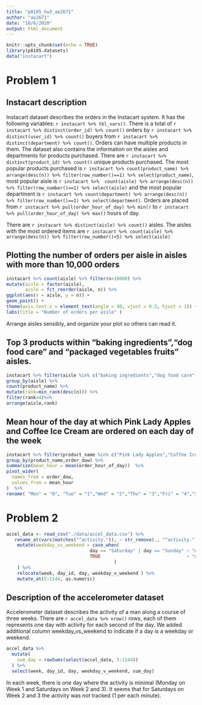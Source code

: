 ```yaml
---
title: "p8105_hw3_ao2671"
author: "ao2671"
date: "10/6/2020"
output: html_document
---
```


```r
knitr::opts_chunk$set(echo = TRUE)
library(p8105.datasets)
data("instacart")
```
# Problem 1

## Instacart description

Instacart dataset describes the orders in the Instacart system. It has the following variables: `r instacart %>% tbl_vars()`.
There is a total of `r instacart %>% distinct(order_id) %>% count()` orders by `r instacart %>% distinct(user_id) %>% count()` buyers from `r instacart %>% distinct(department) %>% count()`.
Orders can have multiple products in them. The dataset also contains the information on the aisles and departments for products purchased.
There are `r instacart %>% distinct(product_id) %>% count()` unique products purchased. The most popular products purchased 
is `r instacart %>% count(product_name) %>% arrange(desc(n)) %>% filter(row_number()==1) %>% select(product_name) `,
most popular aisle is `r instacart %>%  count(aisle) %>% arrange(desc(n)) %>% filter(row_number()==1) %>% select(aisle)`
and the most popular department is
`r instacart %>% count(department) %>% arrange(desc(n)) %>% filter(row_number()==1) %>% select(department)`. 
Orders are placed from `r instacart %>% pull(order_hour_of_day) %>% min()` 
to `r instacart %>% pull(order_hour_of_day) %>% max()` hours of day.

There are `r instacart %>% distinct(aisle) %>% count()` aisles. The aisles with the most ordered items are `r instacart %>% count(aisle) %>% arrange(desc(n)) %>% filter(row_number()<5) %>% select(aisle)`

## Plotting the number of orders per aisle in aisles with more than 10,000 orders

```r
instacart %>% count(aisle) %>% filter(n>10000) %>%
mutate(aisle = factor(aisle),
       aisle = fct_reorder(aisle, n)) %>%
ggplot(aes(x = aisle, y = n)) +
geom_point() +
theme(axis.text.x = element_text(angle = 90, vjust = 0.5, hjust = 1)) +
labs(title = "Number of orders per aisle" )

```


Arrange aisles sensibly, and organize your plot so others can read it.


## Top 3 products within "baking ingredients","dog food care" and "packaged vegetables fruits" aisles.

```r
instacart %>% filter(aisle %in% c("baking ingredients","dog food care","packaged vegetables fruits")) %>%
group_by(aisle) %>%
count(product_name) %>%
mutate(rank=min_rank(desc(n))) %>%
filter(rank<4)%>%
arrange(aisle,rank)  
```

## Mean hour of the day at which Pink Lady Apples and Coffee Ice Cream are ordered on each day of the week
```r
instacart %>% filter(product_name %in% c("Pink Lady Apples","Coffee Ice Cream")) %>%
group_by(product_name,order_dow) %>%
summarize(mean_hour = mean(order_hour_of_day))  %>%
pivot_wider(
  names_from = order_dow,
  values_from = mean_hour
)  %>%
rename( "Mon" = "0", "Tue" = "1","Wed" = "2","Thu" = "3","Fri" = "4","Sat" = "5","Sun" = "6")
```

# Problem 2

```r
accel_data <- read_csv("./data/accel_data.csv") %>%  
   rename_at(vars(matches("^activity.")), ~ str_remove(., "^activity.")) %>% 
    mutate(weekday_vs_weekend = case_when(
                               day == "Saturday" | day == "Sunday" ~ "weekend",
                               TRUE                                ~ "weekday"
                                        )
    ) %>%
    relocate(week, day_id, day, weekday_v_weekend ) %>%
    mutate_at(5:1144, as.numeric)
```

## Description of the accelerometer dataset
Accelerometer dataset describes the activity of a man along a course of three weeks. There are `r accel_data %>% nrow()` rows, each of them represents one day with activity for each second of the day. We added additional column weekday_vs_weekend to indicate if a day is a weekday or weekend.


```r
accel_data %>% 
  mutate(
    sum_day = rowSums(select(accel_data, 5:1144))
  ) %>% 
  select(week, day_id, day, weekday_v_weekend, sum_day) 
```

In each week, there is one day where the activity is minimal (Monday on Week 1 and Saturdays on Week 2 and 3). It seems that for Saturdays on Week 2 and 3 the activity was not tracked (1 per each minute).




